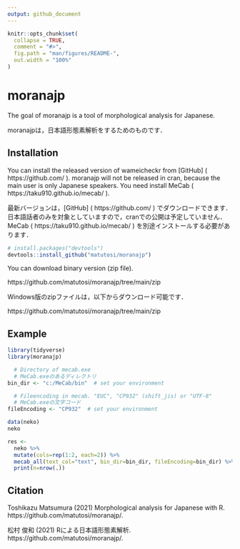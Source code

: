 ```yaml
---
output: github_document
---
```


```r
knitr::opts_chunk$set(
  collapse = TRUE,
  comment = "#>",
  fig.path = "man/figures/README-",
  out.width = "100%"
)
```

# moranajp

The goal of moranajp is a tool of morphological analysis for Japanese. 

moranajpは，日本語形態素解析をするためのものです．


## Installation

You can install the released version of wameicheckr from [GitHub] ( https://github.com/ ). 
moranajp will not be released in cran, because the main user is only Japanese speakers. 
You need install MeCab ( https://taku910.github.io/mecab/ ). 

最新バージョンは，[GitHub] ( https://github.com/ ) でダウンロードできます．
日本語話者のみを対象としていますので，cranでの公開は予定していません．
MeCab ( https://taku910.github.io/mecab/ ) を別途インストールする必要があります．

``` r
# install.packages("devtools")
devtools::install_github("matutosi/moranajp")
```

You can download binary version (zip file). 

https://github.com/matutosi/moranajp/tree/main/zip

Windows版のzipファイルは，以下からダウンロード可能です．

https://github.com/matutosi/moranajp/tree/main/zip



## Example

``` r
library(tidyverse)
library(moranajp)

  # Directory of mecab.exe  
  # MeCab.exeのあるディレクトリ
bin_dir <- "c:/MeCab/bin"  # set your environment

  # Fileencoding in mecab. "EUC", "CP932" (shift_jis) or "UTF-8"
  # MeCab.exeの文字コード
fileEncoding <- "CP932"  # set your environment

data(neko)
neko

res <- 
  neko %>%
  mutate(cols=rep(1:2, each=2)) %>%
  mecab_all(text_col="text", bin_dir=bin_dir, fileEncoding=bin_dir) %>%
  print(n=nrow(.))
```


## Citation

Toshikazu Matsumura (2021) Morphological analysis for Japanese with R. https://github.com/matutosi/moranajp/.

松村 俊和 (2021) Rによる日本語形態素解析. https://github.com/matutosi/moranajp/.
